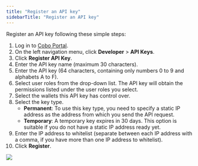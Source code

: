 ```yaml
---
title: "Register an API key"
sidebarTitle: "Register an API key"
---
```


Register an API key following these simple steps:

1. Log in to [Cobo Portal](https://portal.cobo.com/login).
2. On the left navigation menu, click **Developer** > **API Keys**.
3. Click **Register API Key**.
4. Enter the API key name (maximum 30 characters).
5. Enter the API key (64 characters, containing only numbers 0 to 9 and alphabets A to F).
6. Select user roles from the drop-down list.
<Info>The API key will obtain the permissions listed under the user roles you select.</Info>
7. Select the wallets this API key has control over.
8. Select the key type. 
    - **Permanent**: To use this key type, you need to specify a static IP address as the address from which you send the API request. 
    - **Temporary**: A temporary key expires in 30 days. This option is suitable if you do not have a static IP address ready yet.
9. Enter the IP address to whitelist (separate between each IP address with a comma, if you have more than one IP address to whitelist).
10. Click **Register**.

<img src="/en/images/developer-console/create_api_key.png" className="screenshot_modal"/>